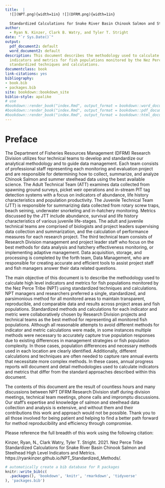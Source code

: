 ```yaml
--- 
title:  |
  ![](NPT.png){width=1in} ![](DFRM.png){width=1in}
  
  Standardized Calculations for Snake River Basin Chinook Salmon and Steelhead High Level Indicators and Metrics
author:
  - Ryan N. Kinzer, Clark B. Watry, and Tyler T. Stright
date: "`r Sys.Date()`"
output:
  pdf_document2: default
  word_document2: default
description: This document describes the methodology used to calculate high level
  indicators and metrics for fish populations monitored by the Nez Perce Tribe using
  standardized techniques and calculations.
documentclass: book
link-citations: yes
bibliography:
- book.bib
- packages.bib
site: bookdown::bookdown_site
biblio-style: apalike
# use
#bookdown::render_book("index.Rmd", output_format = bookdown::word_document2(toc = TRUE))
#bookdown::render_book("index.Rmd", output_format = bookdown::pdf_document2(toc = TRUE))
#bookdown::render_book("index.Rmd", output_format = bookdown::html_document2(toc = TRUE, split_by = 'none'))
---
```


# Preface {#sec:preface}

The Department of Fisheries Resources Management (DFRM) Research Division utilizes four technical teams to develop and standardize our analytical methodology and to guide data management. Each team consists of professional staff representing each monitoring and evaluation project and are responsible for determining how to collect, summarize, and analyze Chinook Salmon and summer steelhead data using the best available science. The Adult Technical Team (ATT) examines data collected from spawning ground surveys, picket weir operations and in-stream PIT tag detection systems with a focus on indicators of abundance, life history characteristics and population productivity. The Juvenile Technical Team (JTT) is responsible for summarizing data collected from rotary screw traps, beach seining, underwater snorkeling and in-hatchery monitoring. Metrics discussed by the JTT include abundance, survival and life history characteristics of various juvenile life-stages. The adult and juvenile technical teams are comprised of biologists and project leaders supervising data collection and summarization, and the calculation of performance measures for each research project. The third technical team consists of Research Division management and project leader staff who focus on the best methods for data analysis and hatchery effectiveness monitoring, or implementing adaptive management. Data acquisition, storage, and processing is completed by the forth team, Data Management, who are responsible for creating accurate and efficient tools to assist project staff and fish managers answer their data related questions.

The main objective of this document is to describe the methodology used to calculate high level indicators and metrics for fish populations monitored by the Nez Perce Tribe (NPT) using standardized techniques and calculations. NPT managers and researchers preferred a single, standardized, and parsimonious method for all monitored areas to maintain transparent, reproducible, and comparable data and results across project areas and fish populations. Standardized methods and calculations for each indicator and metric were collaboratively chosen by Research Division projects and technical teams as the best method for representing all monitored fish populations. Although all reasonable attempts to avoid different methods for indicator and metric calculations were made, in some instances multiple methods were necessary to accurately capture true population responses due to existing differences in management strategies or fish population complexity. In those cases, population differences and necessary methods used in each location are clearly identified. Additionally, different calculations and techniques are often needed to capture rare annual events that necessitate more complex methods. In these cases, annual progress reports will document and detail methodologies used to calculate indicators and metrics that differ from the standard approaches described within this document.

<!--A second objective of this document, is to serve as a manual and training guide to the division's approved and agreed upon calculations for program evaluations and population monitoring. Throughout the chapters of the book, example calculations are provided using the **R** statistical programming language, and packages **cdmsR**, **cuyem** and **fisheR** available from [https://github.com/ryankinzer](https://github.com/ryankinzer). These three packages were developed explicitly for accessing, summarizing and calculating indicators and metrics following the methods identified in this document and approved by Research Division projects and technical teams. A companion **R** training workshop that follows examples shown in the book is also available at [https://rstudio.cloud](https://rstudio.cloud) with invitation.-->

The contents of this document are the result of countless hours and many discussions between NPT DFRM Research Division staff during division meetings, technical team meetings, phone calls and impromptu discussions. Our staff's expertise and knowledge of salmon and steelhead data collection and analysis is extensive, and without them and their contributions this work and approach would not be possible. Thank you to all those involved for being patient and helping to find a better path forward for method reproducibility and efficiency through compromise. 

Please reference the full breadth of this work using the following citation:

Kinzer, Ryan, N., Clark Watry, Tyler T. Stright. 2021. Nez Perce Tribe Standardized Calculations for Snake River Basin Chinook Salmon and Steelhead High Level Indicators and Metrics. https://ryankinzer.github.io/NPT_Standardized_Methods/.

```r
# automatically create a bib database for R packages
knitr::write_bib(c(
  .packages(), 'bookdown', 'knitr', 'rmarkdown', 'tidyverse'
), 'packages.bib')
```
